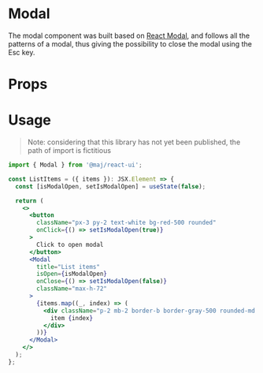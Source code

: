 
# Modal

The modal component was built based on [React Modal](https://github.com/reactjs/react-modal), and follows all the patterns of a modal, thus giving the possibility to close the modal using the Esc key.

# Props

<Props of={Modal} />

# Usage

> Note: considering that this library has not yet been published, the path of import is fictitious

```jsx
import { Modal } from '@maj/react-ui';

const ListItems = ({ items }): JSX.Element => {
  const [isModalOpen, setIsModalOpen] = useState(false);

  return (
    <>
      <button
        className="px-3 py-2 text-white bg-red-500 rounded"
        onClick={() => setIsModalOpen(true)}
      >
        Click to open modal
      </button>
      <Modal
        title="List items"
        isOpen={isModalOpen}
        onClose={() => setIsModalOpen(false)}
        className="max-h-72"
      >
        {items.map((_, index) => (
          <div className="p-2 mb-2 border-b border-gray-500 rounded-md shadow-inner">
            item {index}
          </div>
        ))}
      </Modal>
    </>
  );
};
```
